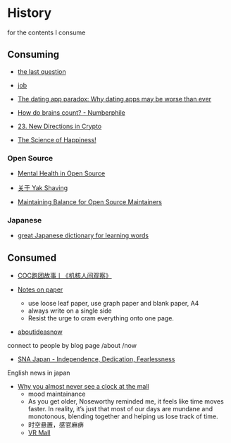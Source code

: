 # History

for the contents I consume

## Consuming

- [the last question](./the-last-question.mdx)

- [job](./job.mdx)

- [The dating app paradox: Why dating apps may be worse than ever](https://www.npr.org/sections/money/2024/02/13/1228749143/the-dating-app-paradox-why-dating-apps-may-be-worse-than-ever)

- [How do brains count? - Numberphile](https://youtu.be/D1sPBCxlDQQ)

- [23. New Directions in Crypto](https://youtu.be/74_BKWR3n0k)

- [The Science of Happiness!](https://youtu.be/H7PtXdw5_4E)

### Open Source

- [Mental Health in Open Source](https://antfu.me/posts/mental-health-oss)

- [关于 Yak Shaving](https://antfu.me/posts/about-yak-shaving-zh)

- [Maintaining Balance for Open Source Maintainers](https://opensource.guide/maintaining-balance-for-open-source-maintainers/)

### Japanese

- [great Japanese dictionary for learning words](https://verbhandbook.ninjal.ac.jp/headwords/okiru/)

## Consumed


- [COC跑团故事丨《机核人间观察》](https://www.youtube.com/@GAMECORES./search?query=%E4%BA%BA%E9%97%B4%E8%A7%82%E5%AF%9F)

- [Notes on paper](https://voussoir.net/writing/notes_on_paper)
    - use loose leaf paper, use graph paper and blank paper, A4
    - always write on a single side
    - Resist the urge to cram everything onto one page. 
- [aboutideasnow](https://aboutideasnow.com)

connect to people by blog page /about /now
- [SNA Japan - Independence, Dedication, Fearlessness](https://shingetsunewsagency.com/)

English news in japan
- [Why you almost never see a clock at the mall](https://thehustle.co/originals/why-you-almost-never-see-a-clock-at-the-mall)
    - mood maintainance
    - As you get older, Noseworthy reminded me, it feels like time moves faster. In reality, it’s just that most of our days are mundane and monotonous, blending together and helping us lose track of time.
    - 时空悬置，感官麻痹
    - [VR Mall](./ideas.mdx#vrarmr)

